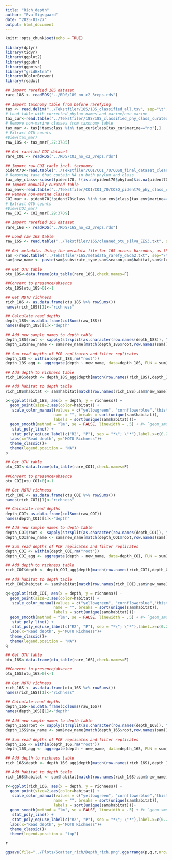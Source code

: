 ```yaml
---
title: "Rich_depth"
author: "Eva Sigsgaard"
date: "2025-01-27"
output: html_document
---
```


```r
knitr::opts_chunk$set(echo = TRUE)
```

```r
library(dplyr)
library(tidyr)
library(ggplot2)
library(ggpubr)
library(ggpmisc)
library("gridExtra")
library(RColorBrewer)
library(readxl)
```

```r

## Import rarefied 18S dataset
rare_18S <- readRDS("../RDS/18S_no_c2_3reps.rds")

## Import taxonomy table from before rarefying
tax <- read.delim("../Tekstfiler/18S/18S_classified_all.tsv", sep="\t", row.names=NULL,check.names=FALSE)
# Load table with corrected phylum names and marine/non-marine
tax_cur<-read.table("../Tekstfiler/18S/18S_classified_phy_class_curated.tsv",sep="\t",header=T)
# Remove non-marine classes from taxonomy table
tax_mar <- tax[!tax$class %in% tax_cur$class[tax_cur$marine=="no"],]
# Extract OTU counts
#View(tax_mar)
raw_18S <- tax_mar[,27:3785]

## Get rarefied COI dataset
rare_COI <- readRDS("../RDS/COI_no_c2_3reps.rds")

## Import raw COI table incl. taxonomy
pident70<-read.table("../Tekstfiler/COI/COI_70/COSQ_final_dataset_cleaned_pident_70.tsv",sep="\t", header=T, check.names=F)
# Removing taxa that contain NA in both phylum and class
tax_phy_class<-subset(pident70, !(is.na(pident70$phylum)&is.na(pident70$class)))
## Import manually curated table
tax_env<-read.table("../Tekstfiler/COI/COI_70/COSQ_pident70_phy_class_curated.tsv",sep="\t", header=T)
## Remove non-marine classes
COI_mar <- pident70[!pident70$class %in% tax_env$class[tax_env$marine=="no"],]
# Extract OTU counts
#View(COI_mar)
raw_COI <- COI_mar[,29:3709]

## Import rarefied 16S dataset
rare_16S <- readRDS("../RDS/16S_no_c2_3reps.rds")

## Load raw 16S table
raw_16S <- read.table("../Tekstfiler/16S/cleaned_otu_silva_EES3.txt", sep="\t", header=T, row.names=1,check.names=F)

## Get metadata. Using the metadata file for 16S across barcodes, as this one has a column with the same names used in the raw (unrarefied) tables
sam <-read.table("../Tekstfiler/16S/metadata_rarefy_dada2.txt", sep="\t", header=T, row.names=1,check.names=F)
sam$new_name <- paste(sam$substrate_type,sam$season,sam$habitat,sam$cluster,sep="_")
```

```r

## Get OTU table
otu_18S<-data.frame(otu_table(rare_18S),check.names=F)

##Convert to presence/absence
otu_18S[otu_18S>0]<-1

## Get MOTU richness
rich_18S <- as.data.frame(otu_18S %>% rowSums())
names(rich_18S)[1]<-"richness"

## Calculate read depths
depth_18S<-as.data.frame(colSums(raw_18S))
names(depth_18S)[1]<-"depth"

## Add new sample names to depth table
depth_18S$root <- sapply(strsplit(as.character(row.names(depth_18S)), "_"), head, 1)
depth_18S$new_name <- sam$new_name[match(depth_18S$root,row.names(sam))]

## Sum read depths of PCR replicates and filter replicates
depth_18S <- within(depth_18S,rm("root"))
depth_18S_agg <- aggregate(depth ~ new_name, data=depth_18S, FUN = sum)

## Add depth to richness table
rich_18S$depth <- depth_18S_agg$depth[match(row.names(rich_18S),depth_18S_agg$new_name)]
```

```r

## Add habitat to depth table
rich_18S$habitat <- sam$habitat[match(row.names(rich_18S),sam$new_name)]

p<-ggplot(rich_18S, aes(x = depth, y = richness)) +
  geom_point(size=2,aes(color=habitat)) +
   scale_color_manual(values = c("yellowgreen", "cornflowerblue","thistle3"),
                     name = "", breaks = sort(unique(sam$habitat)),
                     labels = sort(unique(sam$habitat)))+
  geom_smooth(method = "lm", se = FALSE, linewidth = .5) + #> `geom_smooth()` using formula 'y ~ x'
   stat_poly_line() +
   stat_poly_eq(use_label(c("R2", "P"), sep = "*\"; \"*"),label.x=c(0.2,0.2,0.2),label.y=c(1,0.95,0.90))+
  labs(x="Read depth", y="MOTU Richness")+
  theme_classic()+
  theme(legend.position = "NA")
p
```

```r

## Get OTU table
otu_COI<-data.frame(otu_table(rare_COI),check.names=F)

##Convert to presence/absence
otu_COI[otu_COI>0]<-1

## Get MOTU richness
rich_COI <- as.data.frame(otu_COI %>% rowSums())
names(rich_COI)[1]<-"richness"

## Calculate read depths
depth_COI<-as.data.frame(colSums(raw_COI))
names(depth_COI)[1]<-"depth"

## Add new sample names to depth table
depth_COI$root <- sapply(strsplit(as.character(row.names(depth_COI)), "_"), head, 1)
depth_COI$new_name <- sam$new_name[match(depth_COI$root,row.names(sam))]

## Sum read depths of PCR replicates and filter replicates
depth_COI <- within(depth_COI,rm("root"))
depth_COI_agg <- aggregate(depth ~ new_name, data=depth_COI, FUN = sum)

## Add depth to richness table
rich_COI$depth <- depth_COI_agg$depth[match(row.names(rich_COI),depth_COI_agg$new_name)]
```

```r

## Add habitat to depth table
rich_COI$habitat <- sam$habitat[match(row.names(rich_COI),sam$new_name)]

q<-ggplot(rich_COI, aes(x = depth, y = richness)) +
  geom_point(size=2,aes(color=habitat)) +
   scale_color_manual(values = c("yellowgreen", "cornflowerblue","thistle3"),
                     name = "", breaks = sort(unique(sam$habitat)),
                     labels = sort(unique(sam$habitat)))+
  geom_smooth(method = "lm", se = FALSE, linewidth = .5) + #> `geom_smooth()` using formula 'y ~ x'
   stat_poly_line() +
   stat_poly_eq(use_label(c("R2", "P"), sep = "*\"; \"*"),label.x=c(0.2,0.2,0.2),label.y=c(1,0.95,0.90))+
  labs(x="Read depth", y="MOTU Richness")+
  theme_classic()+
  theme(legend.position = "NA")
q
```

```r

## Get OTU table
otu_16S<-data.frame(otu_table(rare_16S),check.names=F)

##Convert to presence/absence
otu_16S[otu_16S>0]<-1

## Get MOTU richness
rich_16S <- as.data.frame(otu_16S %>% rowSums())
names(rich_16S)[1]<-"richness"

## Calculate read depths
depth_16S<-as.data.frame(colSums(raw_16S))
names(depth_16S)[1]<-"depth"

## Add new sample names to depth table
depth_16S$root <- sapply(strsplit(as.character(row.names(depth_16S)), "_"), head, 1)
depth_16S$new_name <- sam$new_name[match(depth_16S$root,row.names(sam))]

## Sum read depths of PCR replicates and filter replicates
depth_16S <- within(depth_16S,rm("root"))
depth_16S_agg <- aggregate(depth ~ new_name, data=depth_16S, FUN = sum)

## Add depth to richness table
rich_16S$depth <- depth_16S_agg$depth[match(row.names(rich_16S),depth_16S_agg$new_name)]
```

```r

## Add habitat to depth table
rich_16S$habitat <- sam$habitat[match(row.names(rich_16S),sam$new_name)]

r<-ggplot(rich_16S, aes(x = depth, y = richness)) +
  geom_point(size=2,aes(color=habitat)) +
   scale_color_manual(values = c("yellowgreen", "cornflowerblue","thistle3"),
                     name = "", breaks = sort(unique(sam$habitat)),
                     labels = sort(unique(sam$habitat)))+
  geom_smooth(method = "lm", se = FALSE, linewidth = .5) + #> `geom_smooth()` using formula 'y ~ x'
   stat_poly_line() +
   stat_poly_eq(use_label(c("R2", "P"), sep = "*\"; \"*"),label.x=c(0.2,0.2,0.2),label.y=c(1,0.95,0.90))+
  labs(x="Read depth", y="MOTU Richness")+
  theme_classic()+
  theme(legend.position = "top")

r
```

```r

ggsave(file="../Plots/Scatter_rich/Depth_rich.png",ggarrange(p,q,r,nrow=1,ncol=3,align="h",common.legend=TRUE,legend="top"),width=30,height=15,units="cm")
```